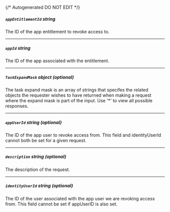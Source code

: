 {/* Autogenerated DO NOT EDIT  */}

##### `appEntitlementId` _string_
The ID of the app entitlement to revoke access to.

---
##### `appId` _string_
The ID of the app associated with the entitlement.

---
##### `TaskExpandMask` _object (optional)_
The task expand mask is an array of strings that specifes the related objects the requester wishes to have returned when making a request where the expand mask is part of the input. Use '\*' to view all possible responses.
<Collapsible openLabel={Labels.showProperties} closeLabel={Labels.hideProperties}>
    <TaskExpandMask/>
</Collapsible>

---
##### `appUserId` _string (optional)_
The ID of the app user to revoke access from. This field and identityUserId cannot both be set for a given request.

---
##### `description` _string (optional)_
The description of the request.

---
##### `identityUserId` _string (optional)_
The ID of the user associated with the app user we are revoking access from. This field cannot be set if appUserID is also set.


